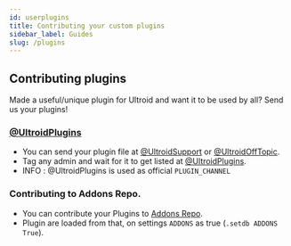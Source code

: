 ```yaml
---
id: userplugins
title: Contributing your custom plugins
sidebar_label: Guides
slug: /plugins
---
```


## Contributing plugins
Made a useful/unique plugin for Ultroid and want it to be used by all?
Send us your plugins!

### [@UltroidPlugins](https://t.me/UltroidPlugins)
   - You can send your plugin file at [@UltroidSupport](https://t.me/ultroidsupport) or [@UltroidOffTopic](https://t.me/UltroidOffTopic).
   - Tag any admin and wait for it to get listed at [@UltroidPlugins](https://t.me/ultroidplugins).
   - INFO : @UltroidPlugins is used as official `PLUGIN_CHANNEL`

### Contributing to Addons Repo.
   - You can contribute your Plugins to [Addons Repo](https://github.com/TeamUltroid/UltroidAddons).
   - Plugin are loaded from that, on settings `ADDONS` as true (`.setdb ADDONS True`).
